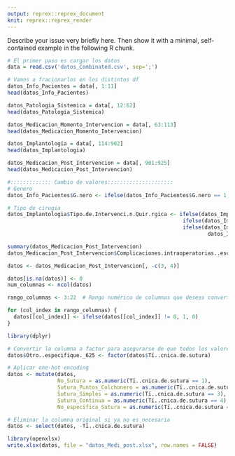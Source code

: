 ```yaml
---
output: reprex::reprex_document
knit: reprex::reprex_render
---
```


Describe your issue very briefly here. Then show it with a minimal, self-contained example in the following R chunk.

```r
# El primer paso es cargar los datos
data = read.csv('datos_Combinated.csv', sep=';')

# Vamos a fracionarlos en los distintos df
datos_Info_Pacientes = data[, 1:11]
head(datos_Info_Pacientes)

datos_Patologia_Sistemica = data[, 12:62]
head(datos_Patologia_Sistemica)

datos_Medicacion_Momento_Intervencion = data[, 63:113]
head(datos_Medicacion_Momento_Intervencion)

datos_Implantologia = data[, 114:902]
head(datos_Implantologia)

datos_Medicacion_Post_Intervencion = data[, 901:925]
head(datos_Medicacion_Post_Intervencion)

#::::::::::::: Cambio de valores:::::::::::::::::::::
# Genero
datos_Info_Pacientes$G.nero <- ifelse(datos_Info_Pacientes$G.nero == 1, "hombre", "mujer")

# Tipo de cirugia
datos_Implantologia$Tipo.de.Intervenci.n.Quir.rgica <- ifelse(datos_Implantologia$Tipo.de.Intervenci.n.Quir.rgica == 1, "Cirugía Dentoalveolar",
                                                        ifelse(datos_Implantologia$Tipo.de.Intervenci.n.Quir.rgica == 3, "Cirugía Peri-implantaria",
                                                        ifelse(datos_Implantologia$Tipo.de.Intervenci.n.Quir.rgica == 2, "Implantología Bucal", 
                                                                datos_Implantologia$Tipo.de.Intervenci.n.Quir.rgica)))
```
```r
summary(datos_Medicacion_Post_Intervencion)
datos_Medicacion_Post_Intervencion$Complicaciones.intraoperatorias..escribir.NO.en.caso.de.no.presentarse. <- ifelse(tolower(datos_Medicacion_Post_Intervencion$Complicaciones.intraoperatorias..escribir.NO.en.caso.de.no.presentarse.) == "no", 0, 1)
```

```r

datos <- datos_Medicacion_Post_Intervencion[, -c(3, 4)]
```

```r

datos[is.na(datos)] <- 0
num_columnas <- ncol(datos)
```
```r
rango_columnas <- 3:22  # Rango numérico de columnas que deseas convertir

for (col_index in rango_columnas) {
  datos[[col_index]] <- ifelse(datos[[col_index]] != 0, 1, 0)
}
```
```r

library(dplyr)

# Convertir la columna a factor para asegurarse de que todos los valores están presentes
datos$Otro..especifique._625 <- factor(datos$Tï..cnica.de.sutura)

# Aplicar one-hot encoding
datos <- mutate(datos,
                No_Sutura = as.numeric(Tï..cnica.de.sutura == 1),
                Sutura_Puntos_Colchonero = as.numeric(Tï..cnica.de.sutura == 2),
                Sutura_Simples = as.numeric(Tï..cnica.de.sutura == 3),
                Sutura_Continua = as.numeric(Tï..cnica.de.sutura == 4),
                No_especifica_Sutura = as.numeric(Tï..cnica.de.sutura == 5))

# Eliminar la columna original si ya no es necesaria
datos <- select(datos, -Tï..cnica.de.sutura)


```

```r
library(openxlsx)
write.xlsx(datos, file = "datos_Medi_post.xlsx", row.names = FALSE)
```